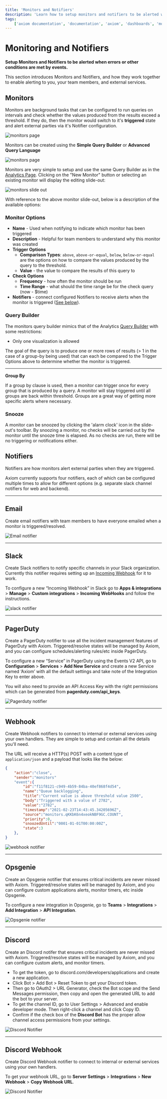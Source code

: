 ```yaml
---
title: 'Monitors and Notifiers'
description: 'Learn how to setup monitors and notifiers to be alerted when errors or other conditions are met by events.'
tags:
    ['axiom documentation', 'documentation', 'axiom', 'dashboards', 'monitors', 'notifiers', 'slack', 'email', 'pagerduty', 'webhook', 'opsgenie', 'discord', 'discord webhook']
---
```


# Monitoring and Notifiers

**Setup Monitors and Notifiers to be alerted when errors or other conditions are met by events.**

This section introduces Monitors and Notifiers, and how they work together to enable alerting to you, your team members, and external services.

## Monitors

Monitors are background tasks that can be configured to run queries on intervals and check whether the values produced from the results exceed a threshold. If they do, then the monitor would switch to it's **triggered** state and alert external parties via it's Notifier configuration.

![monitors page](/doc-assets/shots/monitors-1.png)

Monitors can be created using the **Simple Query Builder** or **Advanced Query Language**

![monitors page](/doc-assets/shots/add-monitor-1.png)


Monitors are very simple to setup and use the same Query Builder as in the [Analytics Page](/docs/usage/analyze). Clicking on the "New Monitor" button or selecting an existing monitor will display the editing slide-out:

![monitors slide out](/doc-assets/shots/monitor-options-1.png)

With reference to the above monitor slide-out, below is a description of the available options:

### Monitor Options

- **Name** - Used when notifying to indicate which monitor has been triggered
- **Description** - Helpful for team members to understand why this monitor was created
- **Trigger Options**
  - **Comparison Types**: `above`, `above-or-equal`, `below`, `below-or-equal` are the options on how to compare the values produced by the query to the threshold.
  - **Value** - the value to compare the results of this query to
- **Check Options**
  - **Frequency** - how often the monitor should be run
  - **Time Range** - what should the time range be for the check query (now - $time)
- **Notifiers** - connect configured Notifiers to receive alerts when the monitor is triggered ([See below](#notifiers)).

### Query Builder

The monitors query builder mimics that of the Analytics [Query Builder](/docs/usage/analyze#building-a-query) with some restrictions:

- Only one visualization is allowed

The goal of the query is to produce one or more rows of results (> 1 in the case of a group-by being used) that can each be compared to the Trigger Options above to determine whether the monitor is triggered.

---

**Group By**

If a group by clause is used, then a monitor can trigger once for every group that is produced by a query. A monitor will stay triggered until all groups are back within threshold. Groups are a great way of getting more specific alerts where necessary.

### Snooze

A monitor can be snoozed by clicking the 'alarm clock' icon in the slide-out's toolbar. By snoozing a monitor, no checks will be carried out by the monitor until the snooze time is elapsed. As no checks are run, there will be no triggering or notifications either.

## Notifiers

Notifiers are how monitors alert external parties when they are triggered.

Axiom currently supports four notifiers, each of which can be configured multiple times to allow for different options (e.g. separate slack channel notifiers for web and backend).

---

## Email

Create email notifiers with team members to have everyone emailed when a monitor is triggered/resolved.

![Email notifier](/doc-assets/shots/email-notifier-1.png)

---

## Slack

Create Slack notifiers to notify specific channels in your Slack organization. Currently this notifier requires setting up an [Incoming Webhook](https://api.slack.com/incoming-webhooks) for it to work.

To configure a new “Incoming Webhook” in Slack go to **Apps & integrations** > **Manage** > **Custom integrations** > **Incoming WebHooks** and follow the instructions.


![slack notifier](/doc-assets/shots/slack-notifier-1.png)



---

## PagerDuty

Create a PagerDuty notifier to use all the incident management features of PagerDuty with Axiom. Triggered/resolve states will be managed by Axiom, and you can configure schedules/alerting rules/etc inside PagerDuty.

To configure a new “Service” in PagerDuty using the Events V2 API, go to **Configuration** > **Services** > **Add New Service** and create a new Service named ‘Axiom’ with all the default settings and take note of the Integration Key to enter above. 

You will also need to provide an API Access Key with the right permissions which can be generated from **pagerduty.com/api_keys**.


![Pagerduty notifier](/doc-assets/shots/pagerduty-1.png)



---

## Webhook

Create Webhook notifiers to connect to internal or external services using your own handlers. They are simple to setup and contain all the details you'll need.

The URL will receive a HTTP(s) POST with a content type of `application/json` and a payload that looks like the below:

```json
{
    "action":"close",
    "sender":"monitors"
    "event":{
        "id":"f11f8121-c949-4b59-84ba-40ef868f4d54",
        "name":"Queue backlogging",
        "title":"Current value is above threshold value 2500",
        "body":"Triggered with a value of 2782",
        "value":"2782",
        "timestamp":"2021-02-23T14:43:45.34205696Z",
        "source":"monitors.qKKbK6n4xeokNBF9GC.COUNT",
        "priority":0,
        "snoozedUntil":"0001-01-01T00:00:00Z",
        "state":3
    },
}
```

![webhook notifier](/doc-assets/shots/webhook-notifier-1.png)

---

## Opsgenie

Create an Opsgenie notifier that ensures critical incidents are never missed with Axiom. Triggered/resolve states will be managed by Axiom, and you can configure custom applications alerts, monitor timers, etc inside Opsgenie.

To configure a new integration in Opsgenie, go to **Teams** > **Integrations** > **Add Integration** > **API Integration**.

![Opsgenie notifier](/doc-assets/shots/opsgenie-notifier-1.png)


---

## Discord 

Create an Discord notifer that ensures critical incidents are never missed with Axiom. Triggered/resolve states will be managed by Axiom, and you can configure custom alerts, and monitor timers. 

- To get the token, go to discord.com/developers/applications and create a new application.
- Click Bot > Add Bot > Reset Token to get your Discord token.
- Then go to OAuth2 > URL Generator, check the Bot scope and the Send Messages permission, then copy and open the generated URL to add the bot to your server.
- To get the channel ID, go to User Settings > Advanced and enable developer mode. Then right-click a channel and click Copy ID.
- Confirm if the check box of the **Discord Bot** has the proper allow channel access permissions from your settings.

![Discord Notifier](/doc-assets/shots/discord-notifier-1.png)

---

## Discord Webhook 

Create Discord Webhook notifier to connect to internal or external services using your own handlers.

To get your webhook URL, go to **Server Settings** > **Integrations** > **New Webhook** > **Copy Webhook URL**.


![Discord Notifier](/doc-assets/shots/discord-webhook-notifer-1.png)
